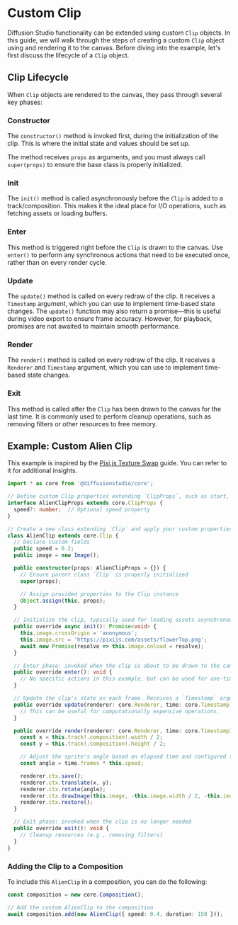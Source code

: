 # Custom Clip

Diffusion Studio functionality can be extended using custom `Clip` objects. In this guide, we will walk through the steps of creating a custom `Clip` object using and rendering it to the canvas. Before diving into the example, let's first discuss the lifecycle of a `Clip` object.

## Clip Lifecycle

When `Clip` objects are rendered to the canvas, they pass through several key phases:

### Constructor

The `constructor()` method is invoked first, during the initialization of the clip. This is where the initial state and values should be set up.

The method receives `props` as arguments, and you must always call `super(props)` to ensure the base class is properly initialized.

### Init

The `init()` method is called asynchronously before the `Clip` is added to a track/composition. This makes it the ideal place for I/O operations, such as fetching assets or loading buffers.

### Enter

This method is triggered right before the `Clip` is drawn to the canvas. Use `enter()` to perform any synchronous actions that need to be executed once, rather than on every render cycle.

### Update

The `update()` method is called on every redraw of the clip. It receives a `Timestamp` argument, which you can use to implement time-based state changes. The `update()` function may also return a promise—this is useful during video export to ensure frame accuracy. However, for playback, promises are not awaited to maintain smooth performance.

### Render

The `render()` method is called on every redraw of the clip. It receives a `Renderer` and `Timestamp` argument, which you can use to implement time-based state changes.

### Exit

This method is called after the `Clip` has been drawn to the canvas for the last time. It is commonly used to perform cleanup operations, such as removing filters or other resources to free memory.

## Example: Custom Alien Clip

This example is inspired by the [Pixi.js Texture Swap](https://pixijs.com/8.x/playground?exampleId=sprite.textureSwap) guide. You can refer to it for additional insights.

```typescript
import * as core from '@diffusionstudio/core';

// Define custom Clip properties extending `ClipProps`, such as start, stop, etc.
interface AlienClipProps extends core.ClipProps {
  speed?: number;  // Optional speed property
}

// Create a new class extending `Clip` and apply your custom properties
class AlienClip extends core.Clip {
  // Declare custom fields
  public speed = 0.2;
  public image = new Image();

  public constructor(props: AlienClipProps = {}) {
    // Ensure parent class `Clip` is properly initialized
    super(props);

    // Assign provided properties to the Clip instance
    Object.assign(this, props);
  }

  // Initialize the clip, typically used for loading assets asynchronously
  public override async init(): Promise<void> {
    this.image.crossOrigin = 'anonymous';
    this.image.src = 'https://pixijs.com/assets/flowerTop.png';
    await new Promise(resolve => this.image.onload = resolve);
  }

  // Enter phase: invoked when the clip is about to be drawn to the canvas
  public override enter(): void {
    // No specific actions in this example, but can be used for one-time setup
  }

  // Update the clip's state on each frame. Receives a `Timestamp` argument.
  public override update(renderer: core.Renderer, time: core.Timestamp): void | Promise<void> {
    // This can be useful for computationally expensive operations.
  }

  public override render(renderer: core.Renderer, time: core.Timestamp): void {
    const x = this.track!.composition!.width / 2;
    const y = this.track!.composition!.height / 2;

    // Adjust the sprite's angle based on elapsed time and configured speed
    const angle = time.frames * this.speed;

    renderer.ctx.save();
    renderer.ctx.translate(x, y);
    renderer.ctx.rotate(angle);
    renderer.ctx.drawImage(this.image, -this.image.width / 2, -this.image.height / 2);
    renderer.ctx.restore();
  }

  // Exit phase: invoked when the clip is no longer needed
  public override exit(): void {
    // Cleanup resources (e.g., removing filters)
  }
}
```

### Adding the Clip to a Composition

To include this `AlienClip` in a composition, you can do the following:

```typescript
const composition = new core.Composition();

// Add the custom AlienClip to the composition
await composition.add(new AlienClip({ speed: 0.4, duration: 150 }));
```
